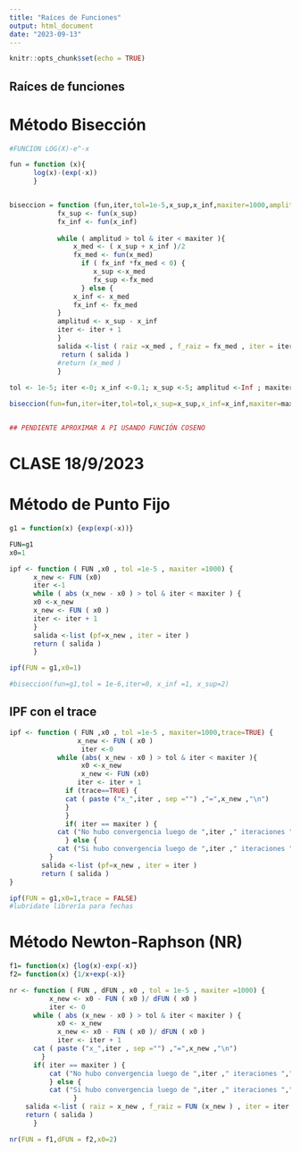 ```yaml
---
title: "Raíces de Funciones"
output: html_document
date: "2023-09-13"
---
```


```r
knitr::opts_chunk$set(echo = TRUE)
```

## Raíces de funciones

# Método Bisección

```r

#FUNCION LOG(X)-e^-x

fun = function (x){
      log(x)-(exp(-x))
      }


biseccion = function (fun,iter,tol=1e-5,x_sup,x_inf,maxiter=1000,amplitud=Inf) {
            fx_sup <- fun(x_sup)
            fx_inf <- fun(x_inf)
              
            while ( amplitud > tol & iter < maxiter ){
                x_med <- ( x_sup + x_inf )/2
                fx_med <- fun(x_med)
                  if ( fx_inf *fx_med < 0) {
                     x_sup <-x_med
                     fx_sup <-fx_med
                  } else {
                x_inf <- x_med
                fx_inf <- fx_med
            }
            amplitud <- x_sup - x_inf
            iter <- iter + 1
            }
            salida <-list ( raiz =x_med , f_raiz = fx_med , iter = iter )
             return ( salida )
            #return (x_med )
            }
  
tol <- 1e-5; iter <-0; x_inf <-0.1; x_sup <-5; amplitud <-Inf ; maxiter <-1000

biseccion(fun=fun,iter=iter,tol=tol,x_sup=x_sup,x_inf=x_inf,maxiter=maxiter,amplitud=amplitud)


## PENDIENTE APROXIMAR A PI USANDO FUNCIÓN COSENO

```


# CLASE 18/9/2023

# Método de Punto Fijo


```r

g1 = function(x) {exp(exp(-x))}

FUN=g1
x0=1

ipf <- function ( FUN ,x0 , tol =1e-5 , maxiter =1000) {
      x_new <- FUN (x0)
      iter <-1
      while ( abs (x_new - x0 ) > tol & iter < maxiter ) {
      x0 <-x_new
      x_new <- FUN ( x0 )
      iter <- iter + 1
      }
      salida <-list (pf=x_new , iter = iter )
      return ( salida )
      }

ipf(FUN = g1,x0=1)

#biseccion(fun=g1,tol = 1e-6,iter=0, x_inf =1, x_sup=2)

```


## IPF con el trace

```r


ipf <- function ( FUN ,x0 , tol =1e-5 , maxiter=1000,trace=TRUE) {
                 x_new <- FUN ( x0 )
                  iter <-0
            while (abs( x_new - x0 ) > tol & iter < maxiter ){
                  x0 <-x_new
                  x_new <- FUN (x0)
                 iter <- iter + 1
              if (trace==TRUE) {
              cat ( paste ("x_",iter , sep ="") ,"=",x_new ,"\n")
              }
              }
              if( iter == maxiter ) {
            cat ("No hubo convergencia luego de ",iter ," iteraciones ","\n")
              } else {
            cat ("Si hubo convergencia luego de ",iter ," iteraciones ","\n")
          }
        salida <-list (pf=x_new , iter = iter )
        return ( salida )
}

ipf(FUN = g1,x0=1,trace = FALSE)
#lubridate librería para fechas
```


# Método Newton-Raphson (NR)


```r

f1= function(x) {log(x)-exp(-x)}
f2= function(x) {1/x+exp(-x)}

nr <- function ( FUN , dFUN , x0 , tol = 1e-5 , maxiter =1000) {
          x_new <- x0 - FUN ( x0 )/ dFUN ( x0 )
          iter <- 0
      while ( abs (x_new - x0 ) > tol & iter < maxiter ) {
            x0 <- x_new
            x_new <- x0 - FUN ( x0 )/ dFUN ( x0 )
            iter <- iter + 1
      cat ( paste ("x_",iter , sep ="") ,"=",x_new ,"\n")
        }
      if( iter == maxiter ) {
          cat ("No hubo convergencia luego de ",iter ," iteraciones ","\n")
          } else {
          cat ("Si hubo convergencia luego de ",iter ," iteraciones ","\n")
                }
    salida <-list ( raiz = x_new , f_raiz = FUN (x_new ) , iter = iter )
    return ( salida )
      }

nr(FUN = f1,dFUN = f2,x0=2)

```



